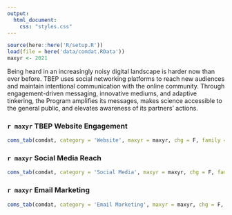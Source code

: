 ```yaml
---
output:
  html_document:
    css: "styles.css"
---
```


```r
source(here::here('R/setup.R'))
load(file = here('data/comdat.RData'))
maxyr <- 2021
```

Being heard in an increasingly noisy digital landscape is harder now than ever before. TBEP uses social networking platforms to reach new audiences and maintain intentional communication with the online community. Through engagement-driven messaging, innovative mediums, and adaptive tinkering, the Program amplifies its messages, makes science accessible to the general public, and elevates awareness of its partners' actions.

### `r maxyr` TBEP Website Engagement 

```r
coms_tab(comdat, category = 'Website', maxyr = maxyr, chg = F, family = fml, showtab = F)
```

### `r maxyr` Social Media Reach

```r
coms_tab(comdat, category = 'Social Media', maxyr = maxyr, chg = F, family = fml)
```

### `r maxyr` Email Marketing

```r
coms_tab(comdat, category = 'Email Marketing', maxyr = maxyr, chg = F, family = fml, showtab = F)
```

<script type="text/javascript" src="js/iframeResizer.contentWindow.min.js"></script>